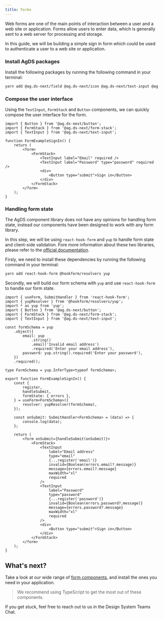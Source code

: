 ```yaml
---
title: Forms
---
```


Web forms are one of the main points of interaction between a user and a web site or application. Forms allow users to enter data, which is generally sent to a web server for processing and storage.

In this guide, we will be building a simple sign in form which could be used to authenticate a user to a web site or application.

### Install AgDS packages

Install the following packages by running the following command in your terminal:

```sh
yarn add @ag.ds-next/field @ag.ds-next/icon @ag.ds-next/text-input @ag.ds-next/button @ag.ds-next/form-stack
```

### Compose the user interface

Using the `TextInput`, `FormStack` and `Button` components, we can quickly compose the user interface for the form.

```tsx
import { Button } from '@ag.ds-next/button';
import { FormStack } from '@ag.ds-next/form-stack';
import { TextInput } from '@ag.ds-next/text-input';

function FormExampleSignIn() {
	return (
		<form>
			<FormStack>
				<TextInput label="Email" required />
				<TextInput label="Password" type="password" required />
				<div>
					<Button type="submit">Sign in</Button>
				</div>
			</FormStack>
		</form>
	);
}
```

### Handling form state

The AgDS component library does not have any opinions for handling form state, instead our components have been designed to work with any form library.

In this step, we will be using `react-hook-form` and `yup` to handle form state and client-side validation. Fore more information about these two libraries, please refer to the [official documentation](https://react-hook-form.com/get-started#SchemaValidation).

Firsly, we need to install these dependencies by running the following command in your terminal:

```sh
yarn add react-hook-form @hookform/resolvers yup
```

Secondly, we will build our form schema with `yup` and use `react-hook-form` to handle our form state.

```tsx
import { useForm, SubmitHandler } from 'react-hook-form';
import { yupResolver } from '@hookform/resolvers/yup';
import * as yup from 'yup';
import { Button } from '@ag.ds-next/button';
import { FormStack } from '@ag.ds-next/form-stack';
import { TextInput } from '@ag.ds-next/text-input';

const formSchema = yup
	.object({
		email: yup
			.string()
			.email('Invalid email address')
			.required('Enter your email address'),
		password: yup.string().required('Enter your password'),
	})
	.required();

type FormSchema = yup.InferType<typeof formSchema>;

export function FormExampleSignIn() {
	const {
		register,
		handleSubmit,
		formState: { errors },
	} = useForm<FormSchema>({
		resolver: yupResolver(formSchema),
	});

	const onSubmit: SubmitHandler<FormSchema> = (data) => {
		console.log(data);
	};

	return (
		<form onSubmit={handleSubmit(onSubmit)}>
			<FormStack>
				<TextInput
					label="Email address"
					type="email"
					{...register('email')}
					invalid={Boolean(errors.email?.message)}
					message={errors.email?.message}
					maxWidth="xl"
					required
				/>
				<TextInput
					label="Password"
					type="password"
					{...register('password')}
					invalid={Boolean(errors.password?.message)}
					message={errors.password?.message}
					maxWidth="xl"
					required
				/>
				<div>
					<Button type="submit">Sign in</Button>
				</div>
			</FormStack>
		</form>
	);
}
```

## What's next?

Take a look at our wide range of [form components](https://steelthreads.github.io/agds-next/packages/forms), and install the ones you need in your application.

> We recommend using TypeScript to get the most out of these components.

If you get stuck, feel free to reach out to us in the Design System Teams Chat.

